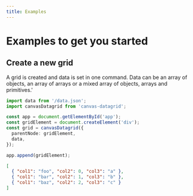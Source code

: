 ```yaml
---
title: Examples
---
```



# Examples to get you started

## Create a new grid

A grid is created and data is set in one command. Data can be an array of objects, an array of arrays or a mixed array of objects, arrays and primitives.'

<SandpackEditor>

```ts
import data from '/data.json';
import canvasDatagrid from 'canvas-datagrid';

const app = document.getElementById('app');
const gridElement = document.createElement('div');
const grid = canvasDatagrid({
  parentNode: gridElement,
  data,
});

app.append(gridElement);
```

```json data.json
[
  { "col1": "foo", "col2": 0, "col3": "a" },
  { "col1": "bar", "col2": 1, "col3": "b" },
  { "col1": "baz", "col2": 2, "col3": "c" }
]
```

</SandpackEditor>
